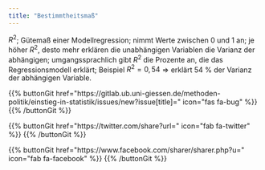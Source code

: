 ```yaml
---
title: "Bestimmtheitsmaß"
---
```


$R^2$; Gütemaß einer Modellregression; nimmt Werte zwischen 0 und 1 an; je höher $R^2$, desto mehr erklären die unabhängigen Variablen die Varianz der abhängigen; umgangssprachlich gibt $R^2$ die Prozente an, die das Regressionsmodell erklärt; Beispiel $R^2= 0,54$ $\Rightarrow$ erklärt 54 % der Varianz der abhängigen Variable.

{{% buttonGit href=\"https\:\/\/gitlab.ub.uni-giessen.de\/methoden-politik\/einstieg-in-statistik\/issues\/new?issue[title]=\" icon=\"fas fa-bug\" %}} {{% /buttonGit %}} 

{{% buttonGit href=\"https\:\/\/twitter.com\/share?url=\" icon=\"fab fa-twitter\" %}} {{% /buttonGit %}}

{{% buttonGit href=\"https\:\/\/www.facebook.com\/sharer\/sharer.php?u=\" icon=\"fab fa-facebook\" %}} {{% /buttonGit %}}
